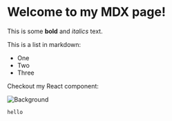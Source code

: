 # Welcome to my MDX page!

This is some **bold** and _italics_ text.

This is a list in markdown:

- One
- Two
- Three

Checkout my React component:

![Background](/background.png)

```
hello
```
